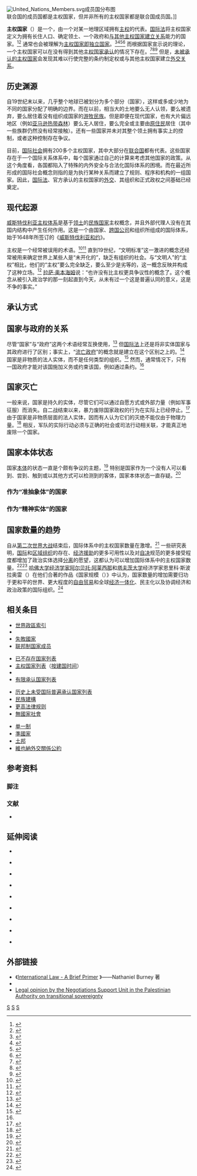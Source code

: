 {{NoteTA
|G1 = Toponym
|G2 = Organization
}}
{{Expand English|Sovereign state|time=2021-11-04T11:34:27+00:00}}
[[File:United_Nations_Members.svg|thumb]]成员国分布图<br />联合国的成员国都是主权国家，但并非所有的主权国家都是联合国成员国。]]

'''主权国家'''（{{Lang-en|Sovereign State}}）是一个{{Link-en|政治组织|Polity|政治实体}}，由一个对某一地理区域拥有[[主权|主权]]的{{Link-en|中央集权制政府|Centralized government|中央政府}}代表。[[国际法|国际法]]将主权国家定义为拥有长住人口、确定领土、一个政府和[[國際關係學|与其他主权国家建立关系]]能力的国家。<ref>{{cite book |author1=Malcolm N. Shaw |title=International Law |date=2017-09-14 |publisher=[[剑桥大学出版社|剑桥大学出版社]] |isbn=9781316638538 |page=178 |edition=8th Edition |accessdate=2021-11-04 |language=en |quote=Article 1 of the [[蒙特維多國家權利義務公約|Montevideo Convention]] on Rights and Duties of States, 1 lays down the most widely accepted formulation of the criteria of statehood in international law. It note that the state as an international person should possess the following qualifications: '(a) a permanent population; (b) a defined territory; (c) government; and (d) capacity to enter into relations with other states'}}</ref><ref>{{cite book |editor=Nandasiri Jasentuliyana |title=Perspectives on International Law |date=1995-11-02 |publisher=Martinus Nijhoff Publishers |isbn=9789041108845 |page=20 |accessdate=2021-11-04 |language=en |quote=So far as States are concerned, the traditional definitions provided for in the Montevideo Convention remain generally accepted.}}</ref> 通常也会被理解为[[主權|主权国家即独立国家]]。<ref>{{cite book |author1=Henry Wheaton |title=Elements of International Law: With a Sketch of the History of the Science |date=1836 |publisher=B. Fellowes |page=51 |url=https://books.google.com/books?id=KKdJAAAAcAAJ |volume=2 |accessdate=2021-11-04 |language=en |quote=A sovereign state is generally defined to be any nation or people, whatever may be the form of its internal constitution, which governs itself independently of foreign powers. |archive-date=2022-01-07 |archive-url=https://web.archive.org/web/20220107085818/https://books.google.com/books?id=KKdJAAAAcAAJ }}</ref><ref>{{cite book |title=The American Heritage Dictionary of the English Language |date=2006 |publisher=Houghton Mifflin Company |isbn=9780618701728 |edition=4th Edition |language=en |quote=sovereign: adj. 1. Self-governing; independent: a sovereign state.}}</ref><ref>{{cite book |title=The New Oxford American Dictionary |date=2005 |publisher=[[牛津大学出版社|牛津大学出版社]] |isbn=9780195170771 |edition=2ed Edition |accessdate=2021-11-04 |language=en |quote=sovereign: adjective ... [ attrib. ] (of a nation or state) fully independent and determining its own affairs.}}</ref><ref>{{cite journal |author1=Alain Pellet |title=The Opinions of the Badinter Arbitration Committee a Second Breath for the Self-Determination of Peoples |journal=European Journal of International Law |date=1992 |volume=3 |issue=1 |page=182 |url=http://ejil.org/pdfs/3/1/1175.pdf |accessdate=2021-11-04 |language=en |quote=The Committee considers [...] that the state is commonly defined as a community which consists of a territory and a population subject to an organized political authority; that such a state is characterized by sovereignty; [...] |archive-date=2018-10-08 |archive-url=https://web.archive.org/web/20181008101327/http://ejil.org/pdfs/3/1/1175.pdf }}</ref> 而根据国家宣示说的理论，一个主权国家可以在没有得到其他[[外交承认|主权国家承认]]的情况下存在。<ref>{{cite book |author1=Thomas D. Grant |title=The Recognition of States: Law and Practice in Debate and Evolution |date=1999 |publisher=Greenwood Publishing Group |isbn=9780275963507 |accessdate=2021-11-04 |language=en}}</ref><ref>{{cite book |author1=Hersch Lauterpacht |title=Recognition in International Law |date=2012 |publisher=[[剑桥大学出版社|剑桥大学出版社]] |isbn=9781107609433 |page=64 |edition=2nd Edition |accessdate=2021-11-04 |language=en}}</ref><ref>{{cite web |author1=施正鋒 |title=國家主權的取得 |url=https://www.peoplenews.tw/news/62422d0f-659a-4ed1-8420-16f7d449f2a9 |publisher=民报 |language=zh-hant |date=2016-10-11 |quote=根據「宣示說」（declaratory theory），國家的存在是客觀的事實，並不需要他人的承認；…… |access-date=2021-11-04 |archive-date=2022-01-07 |archive-url=https://web.archive.org/web/20220107083414/https://www.peoplenews.tw/news/62422d0f-659a-4ed1-8420-16f7d449f2a9 }}</ref> 但是，[[有限承认国家列表|未被承认的主权国家]]会发现其难以行使完整的条约制定权或与其他主权国家建立[[外交关系|外交关系]]。

== 历史渊源 ==
自19世纪末以来，几乎整个地球已被划分为多个部分（国家），这样或多或少地为不同的国家分配了明确的边界。而在以前，相当大的土地要么无人认领，要么被遗弃，要么居住着没有组织成国家的[[游牧民族|游牧民族]]。但是即便在现代国家，也有大片偏远地区（例如[[亞馬遜雨林|亚马逊热带森林]]）要么无人居住，要么完全或主要由[[原住民|原住民]]居住（其中一些族群仍然没有经常接触）。还有一些国家并未对其整个领土拥有事实上的控制，或者这种控制存在争议。

目前，[[国际社会|国际社会]]拥有200多个主权国家，其中大部分在[[联合国|联合国]]都有代表。这些国家存在于一个国际关系体系中，每个国家通过自己的计算来考虑其他国家的政策。从这个角度看，各国都陷入了特殊的内外安全与合法化国际体系的困境。而在最近所形成的国际社会概念则指的是为执行某种关系而建立了规则、程序和机构的一组国家。因此，[[国际法|国际法]]、官方承认的主权国家的[[外交|外交]]、其组织和正式政权之间基础已经奠定。

== 现代起源 ==
{{Main|西發里亞主權體系}}

[[西發里亞主權體系|威斯特伐利亚主权体系]]是基于[[领土|领土]]的[[民族国家|民族国家]]主权概念，并且外部代理人没有在其国内结构中产生任何作用。这是一个由国家、[[跨国公司|跨国公司]]和组织所组成的国际体系，始于1648年所签订的《[[威斯特伐利亚和约|威斯特伐利亚和约]]》。

主权是一个经常被误用的术语。<ref>{{cite book |author1=Stephen D. Krasner |title=Sovereignty: Organized Hypocrisy |date=1999 |publisher=[[普林斯頓大學出版社|Princeton University Press]] |isbn=9780691007113 |accessdate=2021-11-06 |language=en}}</ref><ref>{{cite journal |author1=Jorge Emilio Núñez |title=About the Impossibility of Absolute State Sovereignty |journal=International Journal for the Semiotics of Law - Revue internationale de Sémiotique juridique |date=2014 |volume=27 |issue=4 |pages=645–664 |doi=10.1007/s11196-013-9333-x |s2cid=150817547 |accessdate=2021-11-06 |language=en}}</ref> 直到19世纪，“文明标准”这一激进的概念还经常被用来确定世界上某些人是“未开化的”，缺乏有组织的社会。与“文明人”的“主权”相比，他们的“主权”要么完全缺乏，要么至少是劣等的，这一概念反映并构成了这种立场。<ref>{{cite journal |author1=Ralph Wilde |title=From Trusteeship to Self-Determination and Back Again: The Role of the Hague Regulations in the Evolution of International Trusteeship, and the Framework of Rights and Duties of Occupying Powers |journal=Loyola of Los Angeles International Loyola of Los Angeles International  and Comparative Law Review and Comparative Law Review |date=2009 |volume=31 |issue=1 |pages=85-142 |url=https://digitalcommons.lmu.edu/ilr/vol31/iss1/5/ |accessdate=2021-11-06 |language=en |archive-date=2021-11-07 |archive-url=https://web.archive.org/web/20211107224413/https://digitalcommons.lmu.edu/ilr/vol31/iss1/5/ }}</ref> [[拉萨·奥本海|拉萨·奥本海姆]]说：“也许没有比主权更具争议性的概念了。这个概念从被引入政治学的那一刻起直到今天，从未有过一个这是普遍认同的意义，这是不争的事实。”

== 承认方式 ==

== 国家与政府的关系 ==
尽管“国家”与“政府”这两个术语经常互换使用，<ref>{{cite journal |author1=Edward Heath Robinson |title=The Distinction Between State and Government |journal=Geography Compass |date=2013-08 |volume=7 |issue=8 |pages=556-566 |doi=10.1111/gec3.12065 |accessdate=2021-11-06 |language=en}}</ref> 但[[国际法|国际法]]上还是将非实体国家与其政府进行了区别；事实上，“[[流亡政府|流亡政府]]”的概念就是建立在这个区别之上的。<ref name="Crawford">{{cite book |author1=James Crawford |author2=James R. Crawford |title=The Creation of States in International Law |date=2006 |publisher=[[牛津大學出版社|Oxford University Press]] |isbn=9780198260028 |edition=2nd Edition |accessdate=2021-11-06 |language=en}}</ref> 国家是非物质的法人实体，而不是任何类型的组织。<ref>{{cite journal |author1=Edward Heath Robinson |title=An ontological analysis of states: Organizations vs. legal persons |journal=Applied Ontology |date=2010 |volume=5 |issue=2 |pages=109-125 |doi=10.3233/AO-2010-0077 |accessdate=2021-11-06 |language=en}}</ref> 然而，通常情况下，只有一国政府才能对该国施加义务或约束该国，例如通过条约。<ref name="Crawford" />

== 国家灭亡 ==
一般来说，国家是持久的实体，尽管它们可以通过自愿方式或外部力量（例如军事征服）而消失。自二战结束以来，暴力废除国家政权的行为在实际上已经停止。<ref>{{cite journal |author1=Tanisha M. Fazal |title=State Death in the International System |journal=International Organization |date=2004-04 |volume=58 |issue=2 |pages=311 - 344 |doi=10.1017/S0020818304582048 |accessdate=2021-11-06 |language=en |issn=1531-5088 |s2cid=154693906}}</ref> 由于国家是非物质层面的法人实体，因而有人认为它们的灭绝不能仅由于物理力量。<ref>{{cite journal |author1=Edward Heath Robinson |title=The Involuntary Extinction of States: An Examination of the Destruction of States though the Application of Military Force by Foreign Powers since the Second World War |journal=Journal of Military Geography |date=2011 |volume=1 |pages=17-29 |url=http://www.edwardheath.net/wp-content/uploads/2013/01/Destruction-of-States.pdf |accessdate=2021-11-06 |language=en |archive-date=2018-02-19 |archive-url=https://web.archive.org/web/20180219023941/http://www.edwardheath.net/wp-content/uploads/2013/01/Destruction-of-States.pdf }}</ref> 相反，军队的实际行动必须与正确的社会或司法行动相关联，才能真正地废除一个国家。

== 国家本体状态 ==
国家[[本体论_(哲学)|本体]]的状态一直是个颇有争议的主题，<ref>{{cite journal |author1=Rik Ringmar |title=On the Ontological Status of the State |journal=European Journal of International Relations |date=1996-12-01 |volume=2 |issue=4 |pages=439-466 |doi=10.1177/1354066196002004002 |s2cid=145248100 |accessdate=2021-11-07 |language=en}}</ref> 特别是国家作为一个没有人可以看到、尝到、触到或以其他方式可以检测到的客体，国家本体状态一直存疑。<ref>{{cite book |author1=Alan James |title=Sovereign Statehood: The Basis of International Society |url=https://archive.org/details/sovereignstateho0000unse |date=1986 |publisher=Allen & Unwin |isbn=9780043201909 |accessdate=2021-11-07 |language=en}}</ref>

=== 作为“准抽象体”的国家 ===

=== 作为“精神实体”的国家 ===

== 国家数量的趋势 ==
自从[[第二次世界大战|第二次世界大战]]结束后，国际体系中的主权国家数量在激增。<ref>{{cite book |author1=Costas M. Constantinou |author2=Pauline Kerr |author3=Paul Sharp |title=The SAGE Handbook of Diplomacy |date=2016-06-20 |publisher=SAGE |location=294–295 |isbn=9781473959156 |accessdate=2021-11-05 |language=en}}</ref> 一些研究表明，[[国际组织|国际]]和[[区域组织|区域组织]]的存在、[[外援|经济援助]]的更多可用性以及对[[民族自決|自决]]规范的更多接受程度都增加了政治实体选择[[分離主義|分离]]的愿望，这都认为可以增加国际体系中的主权国家数量。<ref>{{cite journal |author1=Tanisha M. Fazal |author2=Ryan D. Griffiths |title=Membership Has Its Privileges: The Changing Benefits of Statehood |journal=International Studies Review |date=2014-03 |volume=16 |issue=1 |pages=79–106 |doi=10.1111/misr.12099 |accessdate=2021-11-05 |language=en |issn=1468-2486}}</ref><ref>{{cite web |author1=Ryan Griffiths |title=The State of Secession in International Politics |url=https://www.e-ir.info/2016/09/23/the-state-of-secession-in-international-politics/ |publisher=E-International Relations |accessdate=2021-11-05 |language=en |date=2016-09-23 |archive-date=2022-03-03 |archive-url=https://web.archive.org/web/20220303192420/https://www.e-ir.info/2016/09/23/the-state-of-secession-in-international-politics/ }}</ref> [[哈佛大学|哈佛大学]][[经济学家|经济学家]][[阿尔贝托·阿莱西那|阿尔贝托·阿莱西那]]和[[塔夫茨大学|塔夫茨大学]]经济学家恩里科·斯波拉奥雷（{{lang|en|Enrico Spolaore}}）在他们合著的作品《国家规模（{{lang|en|The Size of Nations}}）》中认为，国家数量的增加需要归功于更和平的世界、更大程度的[[自由贸易|自由贸易]]和全球[[经济一体化|经济一体化]]、民主化以及协调经济和政治政策的国际组织。<ref>{{cite book |author1=[[阿尔贝托·阿莱西那|Alberto Alesina]] |author2=Enrico Spolaore |title=The Size of Nations |date=2003 |publisher=[[麻省理工学院出版社|MIT Press]] |isbn=9780262012041 |accessdate=2021-11-05 |language=en}}</ref>

== 相关条目 ==
{{Col-start}}
{{Col-4}}
* [[世界政區索引|世界政區索引]]
* {{Link-en|排他性授权|Exclusive mandate}}
* [[失敗國家|失敗國家]]
* [[联邦制国家成员|联邦制国家成员]]
{{Col-4}}
* [[已不存在国家列表|已不存在国家列表]]
* [[主权国家列表|主权国家列表]]（[[各國建國時間列表|按建国时间]]）
* {{Link-en|各洲主权国家及属地列表|List of sovereign states and dependent territories by continent}}
* [[有限承认国家列表|有限承认国家列表]]
{{Col-4}}
* [[历史上未受国际普遍承认国家列表|历史上未受国际普遍承认国家列表]]
* [[民族建構|民族建構]]
* [[更高法律规则|更高法律规则]]
* [[無國家社會|無國家社會]]
{{Col-4}}
* [[单一制|单一制]]
* [[準國家|準國家]]
* [[土邦|土邦]]
* [[維也納外交關係公約|維也納外交關係公約]]
{{Col-end}}

== 参考资料 ==
=== 脚注 ===
{{ReflistH}}
{{Reflist|4}}
{{ReflistF}}

=== 文献 ===
{{ReflistH}}
* {{cite book |last1=Schmandt |first1=Henry J. |last2=Steinbicker |first2=Paul George |title=Fundamentals of Government |url=https://books.google.com/books?id=zCaLngEACAAJ |publisher=Bruce Publishing Company |year=1956 |language=en |ref=harv |access-date=2021-11-04 |archive-date=2022-01-07 |archive-url=https://web.archive.org/web/20220107083433/https://books.google.com/books?id=zCaLngEACAAJ }}
{{ReflistF}}

== 延伸阅读 ==
* {{cite book |author1={{Link-en|安东尼·安吉|Antony Anghie|Antony Anghie}} |title=Imperialism, Sovereignty and the Making of International Law |date=2005-01-03 |publisher=[[劍橋大學出版社|Cambridge University Press]] |isbn=9780521828925 |edition=2nd Edition |language=en}}

* {{cite journal |author1=Charles R. Butcher |author2=Ryan D. Griffiths |title=States and their international relations since 1816: introducing version 2 of the International System(s) Dataset (ISD) |journal=International Interactions |date=2020 |volume=46 |issue=2 |pages=291-308 |doi=10.1080/03050629.2020.1707199 |language=en}}

* {{cite journal |author1=Ti-chiang Chen |title=The International Law of Recognition : With Special Reference to Practice in Great Britain and the United States |journal=International Affairs |date=1952-04 |volume=18 |issue=2 |pages=208–209 |doi=10.2307/2604040 |language=en}}

* {{cite book |author1=James Crawford |title=The Creation of States in International Law |date=2005 |publisher=[[牛津大學出版社|Oxford University Press]] |isbn=9780198254027 |edition=2ed Endtion |language=en}}

* {{cite book |author1=Dieter Grimm |title=Sovereignty: The Origin and Future of a Political and Legal Concept |date=2015-04-21 |publisher=[[哥倫比亞大學出版社|Columbia University Press]] |isbn=9780231539302 |edition=2ed Endtion |language=en}}

* {{cite book |author1=Hersch Lauterpacht |title=Recognition in International Law |date=2012 |publisher=[[劍橋大學出版社|Cambridge University Press]] |isbn=9781107609433 |edition=2ed Endtion |language=en}}

* {{cite book |author1=Macmillan Education Ltd |author2=Richard Muir |title=Modern Political Geography |date=2015 |publisher=Macmillan International Higher Education |isbn=9781349860760 |language=en}}

* {{cite book |author1=D. Raič |title=Statehood and the Law of Self-Determination |date=2002-09-25 |publisher=Martinus Nijhoff Publishers |isbn=9789041118905 |language=en}}

* {{cite book |author1=Henry J. Schmandt |author2=Paul George Steinbicker |title=Fundamentals of Government |date=1954 |publisher=The Bruce Publishing Company |location=Milwaukee |lccn=54010666 |language=en |chapter=Part Three. The Philosophy of the State}}

== 外部链接 ==
* 《[https://dokumen.tips/documents/international-law-a-brief-primer-nathaniel-burney.html International Law - A Brief Primer] {{Wayback|url=https://dokumen.tips/documents/international-law-a-brief-primer-nathaniel-burney.html |date=20220415002042 }}》{{en}}——Nathaniel Burney 著
* {{cite journal |author1=Michael Ross Fowler |author2=Julie Marie Bunck |title=What constitutes the sovereign state? |url=https://archive.org/details/sim_review-of-international-studies_1996-10_22_4/page/381 |journal=Review of International Studies |date=1996-10 |volume=22 |issue=4 |pages=381 - 404 |doi=10.1017/S0260210500118637 |language=en}}
* [http://thepalestinepapers.com/files/1402.PDF Legal opinion by the Negotiations Support Unit in the Palestinian Authority on transitional sovereignty] {{Wayback|url=http://thepalestinepapers.com/files/1402.PDF |date=20150521233607 }}{{en}}

{{Portal bar|政治|法律|国际关系}}
{{Authority control}}

[[Category:主权|S]]
[[Category:国际法|S]]
[[Category:政治地理学|S]]